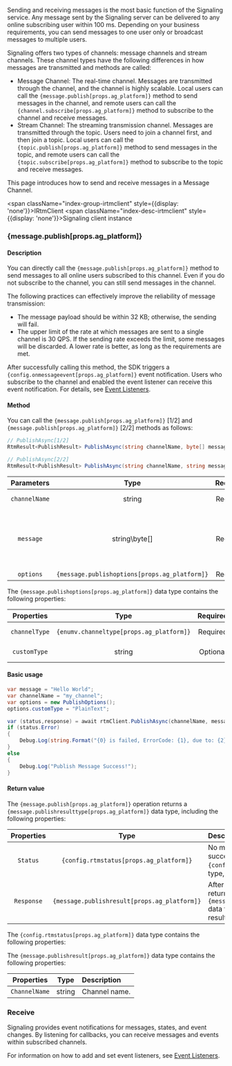 
Sending and receiving messages is the most basic function of the Signaling service. Any message sent by the Signaling server can be delivered to any online subscribing user within 100 ms. Depending on your business requirements, you can send messages to one user only or broadcast messages to multiple users.

Signaling offers two types of channels: message channels and stream channels. These channel types have the following differences in how messages are transmitted and methods are called:
- Message Channel: The real-time channel. Messages are transmitted through the channel, and the channel is highly scalable. Local users can call the <code>{message.publish[props.ag_platform]}</code> method to send messages in the channel, and remote users can call the <code>{channel.subscribe[props.ag_platform]}</code> method to subscribe to the channel and receive messages.
- Stream Channel: The streaming transmission channel. Messages are transmitted through the topic. Users need to join a channel first, and then join a topic. Local users can call the <code>{topic.publish[props.ag_platform]}</code> method to send messages in the topic, and remote users can call the <code>{topic.subscribe[props.ag_platform]}</code> method to subscribe to the topic and receive messages.

This page introduces how to send and receive messages in a Message Channel.

<span className="index-group-irtmclient" style={{display: 'none'}}>IRtmClient</span>
<span className="index-desc-irtmclient" style={{display: 'none'}}>Signaling client instance</span>
### {message.publish[props.ag_platform]}

#### Description

<span className="index-desc-publish">You can directly call the <code>{message.publish[props.ag_platform]}</code> method to send messages to all online users subscribed to this channel. Even if you do not subscribe to the channel, you can still send messages in the channel.</span>

<Admonition type="info" title="Information">The following practices can effectively improve the reliability of message transmission:<ul><li>The message payload should be within 32 KB; otherwise, the sending will fail.</li><li>The upper limit of the rate at which messages are sent to a single channel is 30 QPS. If the sending rate exceeds the limit, some messages will be discarded. A lower rate is better, as long as the requirements are met.</li></ul></Admonition>

After successfully calling this method, the SDK triggers a <code>{config.onmessageevent[props.ag_platform]}</code> event notification. Users who subscribe to the channel and enabled the event listener can receive this event notification. For details, see <a href="#event-listeners">Event Listeners</a>.

#### Method

You can call the <code>{message.publish[props.ag_platform]}</code> [1/2] and <code>{message.publish[props.ag_platform]}</code> [2/2] methods as follows:

```csharp
// PublishAsync[1/2]
RtmResult<PublishResult> PublishAsync(string channelName, byte[] message, PublishOptions option);
```

```csharp
// PublishAsync[2/2]
RtmResult<PublishResult> PublishAsync(string channelName, string message, PublishOptions option);
```

| Parameters | Type | Required | Default | Description |
| :--------------: | :------------------------------------------------------------: | :------: | :----: | ---------------------------------------------------------------------------------------------------------------------------------------------------------------------- |
| `channelName` | string | Required | - | Channel name. You can only send messages to one channel at a time. |
| `message` | string\byte[] | Required | - | Message payload. You need to fill in string messages in the <code>{topic.publish[props.ag_platform]}</code>[1/2] method, and binary messages in the <code>{topic.publish[props.ag_platform]}</code>[2/2] method. |
| `options` | <code>{message.publishoptions[props.ag_platform]}</code> | Required | - | Message options. |

The <code>{message.publishoptions[props.ag_platform]}</code> data type contains the following properties:

| Properties | Type | Required | Default | Description |
| :----------: | :----: | :------: | :----: | ------------------------------------------------ |
| `channelType` | <code>{enumv.channeltype[props.ag_platform]}</code> | Required | - | Channel types. See <a href="#enumvchanneltypepropsag_platform"><code>{enumv.channeltype[props.ag_platform]}</code></a>. |
| `customType` | string | Optional | - | A user-defined field. Only supports string type. |

#### Basic usage

```csharp
var message = "Hello World";
var channelName = "my_channel";
var options = new PublishOptions();
options.customType = "PlainText";

var (status,response) = await rtmClient.PublishAsync(channelName, message, options);
if (status.Error)
{
    Debug.Log(string.Format("{0} is failed, ErrorCode: {1}, due to: {2}", status.Operation, status.ErrorCode, status.Reason));
}
else
{
    Debug.Log("Publish Message Success!");
}
```

#### Return value

The <code>{message.publish[props.ag_platform]}</code> operation returns a <code>{message.publishresulttype[props.ag_platform]}</code> data type, including the following properties:

| Properties | Type |  Description |
| :--------: | :-----------------------------------------------------------: | :------------------------------------------------------------------------------------------------------------------------------ |
|  `Status`  |   <code>{config.rtmstatus[props.ag_platform]}</code>    | No matter whether the operation is successful, this property returns a <code>{config.rtmstatus[props.ag_platform]}</code> data type, including the operation of the state.  |
| `Response` | <code>{message.publishresult[props.ag_platform]}</code> | After the operation succeeds, this property returns a <code>{message.publishresult[props.ag_platform]}</code> data type, which contains the execution result of this operation. |

The <code>{config.rtmstatus[props.ag_platform]}</code> data type contains the following properties:

<Status />

The <code>{message.publishresult[props.ag_platform]}</code> data type contains the following properties:

| Properties | Type |  Description |
| :-----------: | :-------------------------------------------------------: | :-------------------------------------------------------------- |
| `ChannelName` | string | Channel name. |

### Receive

Signaling provides event notifications for messages, states, and event changes. By listening for callbacks, you can receive messages and events within subscribed channels.

For information on how to add and set event listeners, see [Event Listeners](#event-listeners).